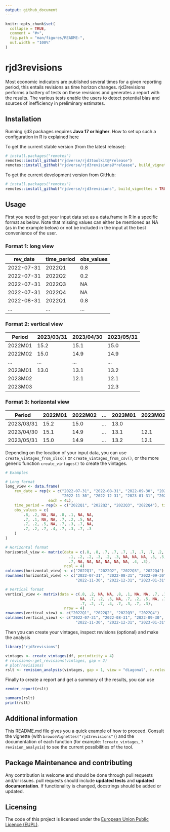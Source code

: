 ```yaml
---
output: github_document
---
```


<!-- README.md is generated from README.Rmd. Please edit that file -->

```r
knitr::opts_chunk$set(
  collapse = TRUE,
  comment = "#>",
  fig.path = "man/figures/README-",
  out.width = "100%"
)
```

# rjd3revisions

<!-- badges: start -->
<!-- badges: end -->
Most economic indicators are published several times for a given reporting period, this entails revisions
as time horizon changes. rjd3revisions performs a battery of tests on these revisions and generates a report with the results. The various tests enable the users to detect potential bias and sources of inefficiency in preliminary estimates.

## Installation

Running rjd3 packages requires **Java 17 or higher**. How to set up such a configuration in R is explained [here](https://jdemetra-new-documentation.netlify.app/#Rconfig) 

To get the current stable version (from the latest release):

```r
# install.packages("remotes")
remotes::install_github("rjdverse/rjd3toolkit@*release")
remotes::install_github("rjdverse/rjd3revisions@*release", build_vignettes = TRUE)
```

To get the current development version from GitHub:

```r
# install.packages("remotes")
remotes::install_github("rjdverse/rjd3revisions", build_vignettes = TRUE)
```

## Usage

First you need to get your input data set as a data.frame in R in a specific format as below. Note that missing values can either be mentioned as NA (as in the example below) or not be included in the input at the best convenience of the user.

### Format 1: long view

| rev_date    | time_period | obs_values  |
| ----------- | ----------- | ----------- |
| 2022-07-31  | 2022Q1      | 0.8         |
| 2022-07-31  | 2022Q2      | 0.2         |
| 2022-07-31  | 2022Q3      | NA          |
| 2022-07-31  | 2022Q4      | NA          |
| 2022-08-31  | 2022Q1      | 0.8         |
| ...         | ...         | ...         |

### Format 2: vertical view

| Period   | 2023/03/31 | 2023/04/30 | 2023/05/31 |
| -------- | ---------- | ---------- | ---------- |
| 2022M01  | 15.2       | 15.1       | 15.0       |
| 2022M02  | 15.0       | 14.9       | 14.9       |
| ...      | ...        | ...        | ...        |
| 2023M01  | 13.0       | 13.1       | 13.2       |
| 2023M02  |            | 12.1       | 12.1       |
| 2023M03  |            |            | 12.3       |

### Format 3: horizontal view

| Period     | 2022M01 | 2022M02 | ...     | 2023M01 | 2023M02 | 2023M03 |
| ---------- | ------- | ------- | ------- | ------- | ------- | ------- |
| 2023/03/31 | 15.2    | 15.0    | ...     | 13.0    |         |         |
| 2023/04/30 | 15.1    | 14.9    | ...     | 13.1    | 12.1    |         |
| 2023/05/31 | 15.0    | 14.9    | ...     | 13.2    | 12.1    | 12.3    |

Depending on the location of your input data, you can use `create_vintages_from_xlsx()` or `create_vintages_from_csv()`, or the more generic function `create_vintages()` to create the vintages.

```r
# Examples

# Long format
long_view <- data.frame(
    rev_date = rep(x = c("2022-07-31", "2022-08-31", "2022-09-30", "2022-10-31",
                         "2022-11-30", "2022-12-31", "2023-01-31", "2023-02-28"),
                   each = 4L),
    time_period = rep(x = c("2022Q1", "2022Q2", "2022Q3", "2022Q4"), times = 8L),
    obs_values = c(
        .8, .2, NA, NA, .8, .1, NA, NA,
        .7, .1, NA, NA, .7, .2, .5, NA,
        .7, .2, .5, NA, .7, .3, .7, NA,
        .7, .2, .7, .4, .7, .3, .7, .3
    )
)

# Horizontal format
horizontal_view <- matrix(data = c(.8, .8, .7, .7, .7, .7, .7, .7, .2, .1,
                            .1, .2, .2, .3, .2, .3, NA, NA, NA, .5, .5, .7, .7,
                            .7, NA, NA, NA, NA, NA, NA, .4, .3),
                          ncol = 4)
colnames(horizontal_view) <- c("2022Q1", "2022Q2", "2022Q3", "2022Q4")
rownames(horizontal_view) <- c("2022-07-31", "2022-08-31", "2022-09-30", "2022-10-31",
                               "2022-11-30", "2022-12-31", "2023-01-31", "2023-02-28")

# Vertical format
vertical_view <- matrix(data = c(.8, .2, NA, NA, .8, .1, NA, NA, .7, .1, NA,
                                 NA, .7, .2, .5, NA, .7, .2, .5, NA, .7, .3, .7, NA,
                                 .7, .2, .7, .4, .7, .3, .7, .3),
                          nrow = 4)
rownames(vertical_view) <- c("2022Q1", "2022Q2", "2022Q3", "2022Q4")
colnames(vertical_view) <- c("2022-07-31", "2022-08-31", "2022-09-30", "2022-10-31",
                               "2022-11-30", "2022-12-31", "2023-01-31", "2023-02-28")
```

Then you can create your vintages, inspect revisions (optional) and make the analysis 

```r
library("rjd3revisions")

vintages <- create_vintages(df, periodicity = 4)
# revisions<-get_revisions(vintages, gap = 2)
# plot(revisions)
rslt <- revision_analysis(vintages, gap = 1, view = "diagonal", n.releases = 3)
```

Finally to create a report and get a summary of the results, you can use

```r
render_report(rslt)

summary(rslt)
print(rslt)
```

## Additional information

This README.md file gives you a quick example of how to proceed. Consult the vignette (with `browseVignettes("rjd3revisions")`) and the documentation of each function (for example: `?create_vintages`, `?revision_analysis`) to see the current possibilities of the tool.


## Package Maintenance and contributing

Any contribution is welcome and should be done through pull requests and/or issues.
pull requests should include **updated tests** and **updated documentation**. If functionality is changed, docstrings should be added or updated.


## Licensing

The code of this project is licensed under the [European Union Public Licence (EUPL)](https://joinup.ec.europa.eu/page/eupl-text-11-12).

